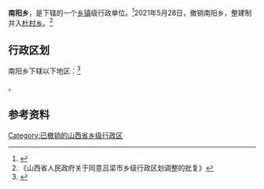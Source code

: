 {{中国乡级行政区|14/11/81/203/000}}

'''南阳乡'''，是{{PRC admin/fullname|14/11/81/203/000|3}}下辖的一个[[乡镇|乡镇]]级行政单位。<ref>{{PRC admin/ref sgc|{{PRC admin/parent|14/11/81/203/000}}}}</ref>2021年5月28日，撤销南阳乡，整建制并入[[杜村乡_(孝义市)|杜村乡]]。<ref>《山西省人民政府关于同意吕梁市乡级行政区划调整的批复》</ref>

== 行政区划 ==

南阳乡下辖以下地区：<ref>{{PRC admin/ref sgc|14/11/81/203/000}}</ref>

{{PRC admin/children|14/11/81/203/000}}。

== 参考资料 ==

{{reflist}}

{{PRC admin/navcat|14/11/81/203/000}}

[[Category:已撤销的山西省乡级行政区|Category:已撤销的山西省乡级行政区]]